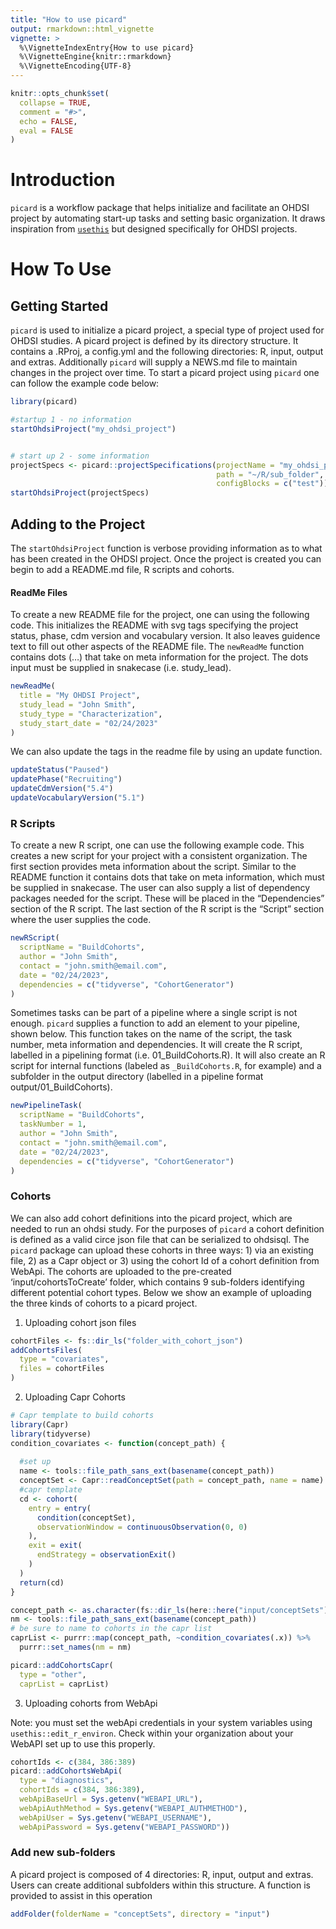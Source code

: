 ```yaml
---
title: "How to use picard"
output: rmarkdown::html_vignette
vignette: >
  %\VignetteIndexEntry{How to use picard}
  %\VignetteEngine{knitr::rmarkdown}
  %\VignetteEncoding{UTF-8}
---
```


```r
knitr::opts_chunk$set(
  collapse = TRUE,
  comment = "#>",
  echo = FALSE,
  eval = FALSE
)
```

# Introduction

`picard` is a workflow package that helps initialize and facilitate an OHDSI project by automating start-up tasks and setting basic organization. It draws inspiration from [`usethis`](https://usethis.r-lib.org/) but designed specifically for OHDSI projects.


# How To Use

## Getting Started

`picard` is used to initialize a picard project, a special type of project used for OHDSI studies. A picard project is defined by its directory structure. It contains a .RProj, a config.yml and the following directories: R, input, output and extras. Additionally `picard` will supply a NEWS.md file to maintain changes in the project over time. To start a picard project using `picard` one can follow the example code below:

```r

library(picard)

#startup 1 - no information
startOhdsiProject("my_ohdsi_project")


# start up 2 - some information
projectSpecs <- picard::projectSpecifications(projectName = "my_ohdsi_project",
                                              path = "~/R/sub_folder",
                                              configBlocks = c("test"))
startOhdsiProject(projectSpecs)
```

## Adding to the Project

The `startOhdsiProject` function is verbose providing information as to what has been created in the OHDSI project. Once the project is created you can begin to add a README.md file, R scripts and cohorts.

#### ReadMe Files

To create a new README file for the project, one can using the following code. This initializes the README with svg tags specifying the project status, phase, cdm version and vocabulary version. It also leaves guidence text to fill out other aspects of the README file. The `newReadMe` function contains dots (...) that take on meta information for the project. The dots input must be supplied in snakecase (i.e. study_lead).

```r
newReadMe(
  title = "My OHDSI Project",
  study_lead = "John Smith",
  study_type = "Characterization",
  study_start_date = "02/24/2023"
)
```

We can also update the tags in the readme file by using an update function. 
```r
updateStatus("Paused")
updatePhase("Recruiting")
updateCdmVersion("5.4")
updateVocabularyVersion("5.1")
```


### R Scripts

To create a new R script, one can use the following example code. This creates a new script for your project with a consistent organization. The first section provides meta information about the script. Similar to the README function it contains dots that take on meta information, which must be supplied in snakecase. The user can also supply a list of dependency packages needed for the script. These will be placed in the "Dependencies" section of the R script. The last section of the R script is the "Script" section where the user supplies the code.

```r
newRScript(
  scriptName = "BuildCohorts",
  author = "John Smith",
  contact = "john.smith@email.com",
  date = "02/24/2023",
  dependencies = c("tidyverse", "CohortGenerator")
)
```

Sometimes tasks can be part of a pipeline where a single script is not enough. `picard` supplies a function to add an element to your pipeline, shown below. This function takes on the name of the script, the task number, meta information and dependencies. It will create the R script, labelled in a pipelining format (i.e. 01_BuildCohorts.R). It will also create an R script for internal functions (labeled as `_BuildCohorts.R`, for example) and a subfolder in the output directory (labelled in a pipeline format output/01_BuildCohorts).

```r
newPipelineTask(
  scriptName = "BuildCohorts",
  taskNumber = 1,
  author = "John Smith",
  contact = "john.smith@email.com",
  date = "02/24/2023",
  dependencies = c("tidyverse", "CohortGenerator")
)
```
### Cohorts

We can also add cohort definitions into the picard project, which are needed to run an ohdsi study. For the purposes of `picard` a cohort definition is defined as a valid circe json file that can be serialized to ohdsisql. The `picard` package can upload these cohorts in three ways: 1) via an existing file, 2) as a Capr object or 3) using the cohort Id of a cohort definition from WebApi. The cohorts are uploaded to the pre-created 'input/cohortsToCreate' folder, which contains 9 sub-folders identifying different potential cohort types. Below we show an example of uploading the three kinds of cohorts to a picard project. 

1) Uploading cohort json files

```r
cohortFiles <- fs::dir_ls("folder_with_cohort_json")
addCohortsFiles(
  type = "covariates",
  files = cohortFiles
)
```

2) Uploading Capr Cohorts

```r

# Capr template to build cohorts
library(Capr)
library(tidyverse)
condition_covariates <- function(concept_path) {
  
  #set up
  name <- tools::file_path_sans_ext(basename(concept_path))
  conceptSet <- Capr::readConceptSet(path = concept_path, name = name)
  #capr template
  cd <- cohort(
    entry = entry(
      condition(conceptSet),
      observationWindow = continuousObservation(0, 0)
    ),
    exit = exit(
      endStrategy = observationExit()
    )
  )
  return(cd)
}

concept_path <- as.character(fs::dir_ls(here::here("input/conceptSets")))
nm <- tools::file_path_sans_ext(basename(concept_path))
# be sure to name to cohorts in the capr list
caprList <- purrr::map(concept_path, ~condition_covariates(.x)) %>%
  purrr::set_names(nm = nm)

picard::addCohortsCapr(
  type = "other",
  caprList = caprList)
```

3) Uploading cohorts from WebApi

Note: you must set the webApi credentials in your system variables using `usethis::edit_r_environ`. Check within your organization about your WebAPI set up to use this properly.

```r
cohortIds <- c(384, 386:389)
picard::addCohortsWebApi(
  type = "diagnostics",
  cohortIds = c(384, 386:389),
  webApiBaseUrl = Sys.getenv("WEBAPI_URL"),
  webApiAuthMethod = Sys.getenv("WEBAPI_AUTHMETHOD"),
  webApiUser = Sys.getenv("WEBAPI_USERNAME"),
  webApiPassword = Sys.getenv("WEBAPI_PASSWORD"))
```


### Add new sub-folders

A picard project is composed of 4 directories: R, input, output and extras. Users can create additional subfolders within this structure. A function is provided to assist in this operation

```r
addFolder(folderName = "conceptSets", directory = "input")
```
